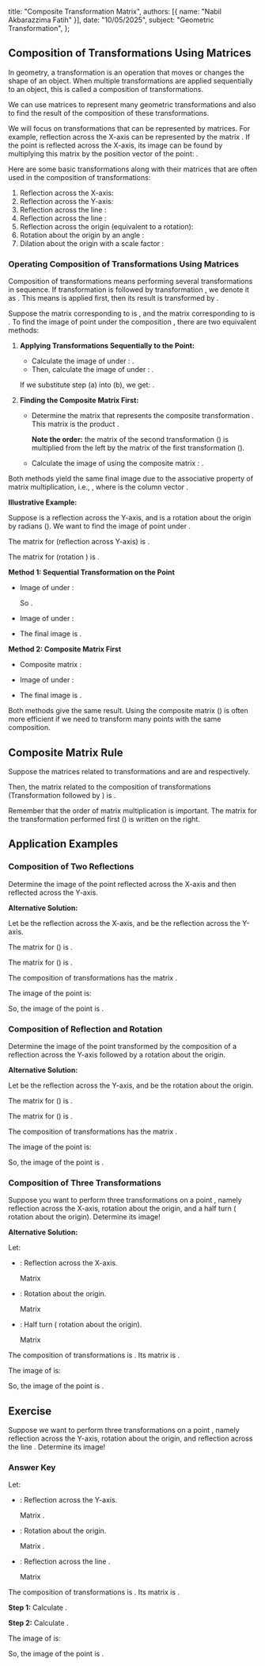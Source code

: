   title: "Composite Transformation Matrix",
  authors: [{ name: "Nabil Akbarazzima Fatih" }],
  date: "10/05/2025",
  subject: "Geometric Transformation",
};

## Composition of Transformations Using Matrices

In geometry, a transformation is an operation that moves or changes the shape of an object. When multiple transformations are applied sequentially to an object, this is called a composition of transformations.

We can use matrices to represent many geometric transformations and also to find the result of the composition of these transformations.

We will focus on transformations that can be represented by <InlineMath math="2 \times 2" /> matrices. For example, reflection across the X-axis can be represented by the matrix <InlineMath math="\begin{pmatrix} 1 & 0 \\ 0 & -1 \end{pmatrix}" />. If the point <InlineMath math="(x,y)" /> is reflected across the X-axis, its image can be found by multiplying this matrix by the position vector of the point: <InlineMath math="\begin{pmatrix} 1 & 0 \\ 0 & -1 \end{pmatrix} \begin{pmatrix} x \\ y \end{pmatrix}" />.

Here are some basic transformations along with their matrices that are often used in the composition of transformations:

1.  Reflection across the X-axis: <InlineMath math="\begin{pmatrix} 1 & 0 \\ 0 & -1 \end{pmatrix}" />
2.  Reflection across the Y-axis: <InlineMath math="\begin{pmatrix} -1 & 0 \\ 0 & 1 \end{pmatrix}" />
3.  Reflection across the line <InlineMath math="y=x" />: <InlineMath math="\begin{pmatrix} 0 & 1 \\ 1 & 0 \end{pmatrix}" />
4.  Reflection across the line <InlineMath math="y=-x" />: <InlineMath math="\begin{pmatrix} 0 & -1 \\ -1 & 0 \end{pmatrix}" />
5.  Reflection across the origin <InlineMath math="O(0,0)" /> (equivalent to a <InlineMath math="180^\circ" /> rotation): <InlineMath math="\begin{pmatrix} -1 & 0 \\ 0 & -1 \end{pmatrix}" />
6.  Rotation about the origin <InlineMath math="(0,0)" /> by an angle <InlineMath math="\theta" />: <InlineMath math="\begin{pmatrix} \cos \theta & -\sin \theta \\ \sin \theta & \cos \theta \end{pmatrix}" />
7.  Dilation about the origin <InlineMath math="(0,0)" /> with a scale factor <InlineMath math="k" />: <InlineMath math="\begin{pmatrix} k & 0 \\ 0 & k \end{pmatrix}" />

### Operating Composition of Transformations Using Matrices

Composition of transformations means performing several transformations in sequence. If transformation <InlineMath math="T_1" /> is followed by transformation <InlineMath math="T_2" />, we denote it as <InlineMath math="T_2 \circ T_1" />. This means <InlineMath math="T_1" /> is applied first, then its result is transformed by <InlineMath math="T_2" />.

Suppose the matrix corresponding to <InlineMath math="T_1" /> is <InlineMath math="M_1" />, and the matrix corresponding to <InlineMath math="T_2" /> is <InlineMath math="M_2" />. To find the image of point <InlineMath math="P(x,y)" /> under the composition <InlineMath math="T_2 \circ T_1" />, there are two equivalent methods:

1.  **Applying Transformations Sequentially to the Point:**

    - Calculate the image <InlineMath math="P'(x',y')" /> of <InlineMath math="P(x,y)" /> under <InlineMath math="T_1" />: <InlineMath math="\begin{pmatrix} x' \\ y' \end{pmatrix} = M_1 \begin{pmatrix} x \\ y \end{pmatrix}" />.
    - Then, calculate the image <InlineMath math="P''(x'',y'')" /> of <InlineMath math="P'(x',y')" /> under <InlineMath math="T_2" />: <InlineMath math="\begin{pmatrix} x'' \\ y'' \end{pmatrix} = M_2 \begin{pmatrix} x' \\ y' \end{pmatrix}" />.

    If we substitute step (a) into (b), we get: <InlineMath math="\begin{pmatrix} x'' \\ y'' \end{pmatrix} = M_2 \left( M_1 \begin{pmatrix} x \\ y \end{pmatrix} \right)" />.

2.  **Finding the Composite Matrix First:**

    - Determine the matrix <InlineMath math="M" /> that represents the composite transformation <InlineMath math="T_2 \circ T_1" />. This matrix is the product <InlineMath math="M_2 M_1" />.

      **Note the order:** the matrix of the second transformation (<InlineMath math="M_2" />) is multiplied from the left by the matrix of the first transformation (<InlineMath math="M_1" />).

    - Calculate the image <InlineMath math="P''(x'',y'')" /> of <InlineMath math="P(x,y)" /> using the composite matrix <InlineMath math="M" />: <InlineMath math="\begin{pmatrix} x'' \\ y'' \end{pmatrix} = M \begin{pmatrix} x \\ y \end{pmatrix} = (M_2 M_1) \begin{pmatrix} x \\ y \end{pmatrix}" />.

Both methods yield the same final image due to the associative property of matrix multiplication, i.e., <InlineMath math="M_2 (M_1 P) = (M_2 M_1) P" />, where <InlineMath math="P" /> is the column vector <InlineMath math="\begin{pmatrix} x \\ y \end{pmatrix}" />.

**Illustrative Example:**

Suppose <InlineMath math="T_1" /> is a reflection across the Y-axis, and <InlineMath math="T_2" /> is a rotation about the origin <InlineMath math="O" /> by <InlineMath math="\frac{1}{2}\pi" /> radians (<InlineMath math="90^\circ" />). We want to find the image of point <InlineMath math="P(x,y)" /> under <InlineMath math="T_2 \circ T_1" />.

The matrix for <InlineMath math="T_1" /> (reflection across Y-axis) is <InlineMath math="M_1 = \begin{pmatrix} -1 & 0 \\ 0 & 1 \end{pmatrix}" />.

The matrix for <InlineMath math="T_2" /> (rotation <InlineMath math="90^\circ" />) is <InlineMath math="M_2 = \begin{pmatrix} \cos 90^\circ & -\sin 90^\circ \\ \sin 90^\circ & \cos 90^\circ \end{pmatrix} = \begin{pmatrix} 0 & -1 \\ 1 & 0 \end{pmatrix}" />.

**Method 1: Sequential Transformation on the Point**

- Image of <InlineMath math="P(x,y)" /> under <InlineMath math="T_1" />:

  <BlockMath math="\begin{pmatrix} x' \\ y' \end{pmatrix} = M_1 \begin{pmatrix} x \\ y \end{pmatrix} = \begin{pmatrix} -1 & 0 \\ 0 & 1 \end{pmatrix} \begin{pmatrix} x \\ y \end{pmatrix} = \begin{pmatrix} -x \\ y \end{pmatrix}" />

  So <InlineMath math="P'(-x,y)" />.

- Image of <InlineMath math="P'(-x,y)" /> under <InlineMath math="T_2" />:

  <BlockMath math="\begin{pmatrix} x'' \\ y'' \end{pmatrix} = M_2 \begin{pmatrix} x' \\ y' \end{pmatrix} = \begin{pmatrix} 0 & -1 \\ 1 & 0 \end{pmatrix} \begin{pmatrix} -x \\ y \end{pmatrix} = \begin{pmatrix} (0)(-x)+(-1)(y) \\ (1)(-x)+(0)(y) \end{pmatrix} = \begin{pmatrix} -y \\ -x \end{pmatrix}" />

- The final image is <InlineMath math="P''(-y,-x)" />.

**Method 2: Composite Matrix First**

- Composite matrix <InlineMath math="M = M_2 M_1" />:

  <BlockMath math="M = \begin{pmatrix} 0 & -1 \\ 1 & 0 \end{pmatrix} \begin{pmatrix} -1 & 0 \\ 0 & 1 \end{pmatrix} = \begin{pmatrix} (0)(-1)+(-1)(0) & (0)(0)+(-1)(1) \\ (1)(-1)+(0)(0) & (1)(0)+(0)(1) \end{pmatrix} = \begin{pmatrix} 0 & -1 \\ -1 & 0 \end{pmatrix}" />

- Image of <InlineMath math="P(x,y)" /> under <InlineMath math="M" />:

  <BlockMath math="\begin{pmatrix} x'' \\ y'' \end{pmatrix} = M \begin{pmatrix} x \\ y \end{pmatrix} = \begin{pmatrix} 0 & -1 \\ -1 & 0 \end{pmatrix} \begin{pmatrix} x \\ y \end{pmatrix} = \begin{pmatrix} (0)(x)+(-1)(y) \\ (-1)(x)+(0)(y) \end{pmatrix} = \begin{pmatrix} -y \\ -x \end{pmatrix}" />

- The final image is <InlineMath math="P''(-y,-x)" />.

Both methods give the same result. Using the composite matrix (<InlineMath math="M_2 M_1" />) is often more efficient if we need to transform many points with the same composition.

## Composite Matrix Rule

Suppose the matrices related to transformations <InlineMath math="T_1" /> and <InlineMath math="T_2" /> are <InlineMath math="M_1 = \begin{pmatrix} p & q \\ r & s \end{pmatrix}" /> and <InlineMath math="M_2 = \begin{pmatrix} t & u \\ v & w \end{pmatrix}" /> respectively.

Then, the matrix related to the composition of transformations <InlineMath math="T_2 \circ T_1" /> (Transformation <InlineMath math="T_1" /> followed by <InlineMath math="T_2" />) is <InlineMath math="M_2 M_1 = \begin{pmatrix} t & u \\ v & w \end{pmatrix} \begin{pmatrix} p & q \\ r & s \end{pmatrix}" />.

Remember that the order of matrix multiplication is important. The matrix for the transformation performed first (<InlineMath math="M_1" />) is written on the right.

## Application Examples

### Composition of Two Reflections

Determine the image of the point <InlineMath math="(2,5)" /> reflected across the X-axis and then reflected across the Y-axis.

**Alternative Solution:**

Let <InlineMath math="T_1" /> be the reflection across the X-axis, and <InlineMath math="T_2" /> be the reflection across the Y-axis.

The matrix for <InlineMath math="T_1" /> (<InlineMath math="M_1" />) is <InlineMath math="\begin{pmatrix} 1 & 0 \\ 0 & -1 \end{pmatrix}" />.

The matrix for <InlineMath math="T_2" /> (<InlineMath math="M_2" />) is <InlineMath math="\begin{pmatrix} -1 & 0 \\ 0 & 1 \end{pmatrix}" />.

The composition of transformations <InlineMath math="T_2 \circ T_1" /> has the matrix <InlineMath math="M = M_2 M_1" />.

<BlockMath math="M = \begin{pmatrix} -1 & 0 \\ 0 & 1 \end{pmatrix} \begin{pmatrix} 1 & 0 \\ 0 & -1 \end{pmatrix} = \begin{pmatrix} (-1)(1)+(0)(0) & (-1)(0)+(0)(-1) \\ (0)(1)+(1)(0) & (0)(0)+(1)(-1) \end{pmatrix} = \begin{pmatrix} -1 & 0 \\ 0 & -1 \end{pmatrix}" />

The image of the point <InlineMath math="(2,5)" /> is:

<BlockMath math="\begin{pmatrix} x' \\ y' \end{pmatrix} = M \begin{pmatrix} 2 \\ 5 \end{pmatrix} = \begin{pmatrix} -1 & 0 \\ 0 & -1 \end{pmatrix} \begin{pmatrix} 2 \\ 5 \end{pmatrix} = \begin{pmatrix} (-1)(2)+(0)(5) \\ (0)(2)+(-1)(5) \end{pmatrix} = \begin{pmatrix} -2 \\ -5 \end{pmatrix}" />

So, the image of the point is <InlineMath math="(-2,-5)" />.

### Composition of Reflection and Rotation

Determine the image of the point <InlineMath math="(-2,3)" /> transformed by the composition of a reflection across the Y-axis followed by a <InlineMath math="180^\circ" /> rotation about the origin.

**Alternative Solution:**

Let <InlineMath math="T_1" /> be the reflection across the Y-axis, and <InlineMath math="T_2" /> be the <InlineMath math="180^\circ" /> rotation about the origin.

The matrix for <InlineMath math="T_1" /> (<InlineMath math="M_1" />) is <InlineMath math="\begin{pmatrix} -1 & 0 \\ 0 & 1 \end{pmatrix}" />.

The matrix for <InlineMath math="T_2" /> (<InlineMath math="M_2" />) is <InlineMath math="\begin{pmatrix} \cos 180^\circ & -\sin 180^\circ \\ \sin 180^\circ & \cos 180^\circ \end{pmatrix} = \begin{pmatrix} -1 & 0 \\ 0 & -1 \end{pmatrix}" />.

The composition of transformations <InlineMath math="T_2 \circ T_1" /> has the matrix <InlineMath math="M = M_2 M_1" />.

<BlockMath math="M = \begin{pmatrix} -1 & 0 \\ 0 & -1 \end{pmatrix} \begin{pmatrix} -1 & 0 \\ 0 & 1 \end{pmatrix} = \begin{pmatrix} (-1)(-1)+(0)(0) & (-1)(0)+(0)(1) \\ (0)(-1)+(-1)(0) & (0)(0)+(-1)(1) \end{pmatrix} = \begin{pmatrix} 1 & 0 \\ 0 & -1 \end{pmatrix}" />

The image of the point <InlineMath math="(-2,3)" /> is:

<BlockMath math="\begin{pmatrix} x' \\ y' \end{pmatrix} = M \begin{pmatrix} -2 \\ 3 \end{pmatrix} = \begin{pmatrix} 1 & 0 \\ 0 & -1 \end{pmatrix} \begin{pmatrix} -2 \\ 3 \end{pmatrix} = \begin{pmatrix} (1)(-2)+(0)(3) \\ (0)(-2)+(-1)(3) \end{pmatrix} = \begin{pmatrix} -2 \\ -3 \end{pmatrix}" />

So, the image of the point is <InlineMath math="(-2,-3)" />.

### Composition of Three Transformations

Suppose you want to perform three transformations on a point <InlineMath math="P(2,5)" />, namely reflection across the X-axis, rotation <InlineMath math="90^\circ" /> about the origin, and a half turn (<InlineMath math="180^\circ" /> rotation about the origin). Determine its image!

**Alternative Solution:**

Let:

- <InlineMath math="T_1" />: Reflection across the X-axis.

  Matrix <InlineMath math="M_1 = \begin{pmatrix} 1 & 0 \\ 0 & -1 \end{pmatrix}" />

- <InlineMath math="T_2" />: Rotation <InlineMath math="90^\circ" /> about the
  origin.

  Matrix <InlineMath math="M_2 = \begin{pmatrix} \cos 90^\circ & -\sin 90^\circ \\ \sin 90^\circ & \cos 90^\circ \end{pmatrix} = \begin{pmatrix} 0 & -1 \\ 1 & 0 \end{pmatrix}" />

- <InlineMath math="T_3" />: Half turn (<InlineMath math="180^\circ" /> rotation
  about the origin).

  Matrix <InlineMath math="M_3 = \begin{pmatrix} \cos 180^\circ & -\sin 180^\circ \\ \sin 180^\circ & \cos 180^\circ \end{pmatrix} = \begin{pmatrix} -1 & 0 \\ 0 & -1 \end{pmatrix}" />

The composition of transformations is <InlineMath math="T_3 \circ T_2 \circ T_1" />. Its matrix is <InlineMath math="M = M_3 M_2 M_1" />.

<div className="flex flex-col gap-4">
  <BlockMath math="M_2 M_1 = \begin{pmatrix} 0 & -1 \\ 1 & 0 \end{pmatrix} \begin{pmatrix} 1 & 0 \\ 0 & -1 \end{pmatrix} = \begin{pmatrix} (0)(1)+(-1)(0) & (0)(0)+(-1)(-1) \\ (1)(1)+(0)(0) & (1)(0)+(0)(-1) \end{pmatrix} = \begin{pmatrix} 0 & 1 \\ 1 & 0 \end{pmatrix}" />
  <BlockMath math="M = M_3 (M_2 M_1) = \begin{pmatrix} -1 & 0 \\ 0 & -1 \end{pmatrix} \begin{pmatrix} 0 & 1 \\ 1 & 0 \end{pmatrix} = \begin{pmatrix} (-1)(0)+(0)(1) & (-1)(1)+(0)(0) \\ (0)(0)+(-1)(1) & (0)(1)+(-1)(0) \end{pmatrix} = \begin{pmatrix} 0 & -1 \\ -1 & 0 \end{pmatrix}" />
</div>

The image of <InlineMath math="P(2,5)" /> is:

<BlockMath math="\begin{pmatrix} x' \\ y' \end{pmatrix} = M \begin{pmatrix} 2 \\ 5 \end{pmatrix} = \begin{pmatrix} 0 & -1 \\ -1 & 0 \end{pmatrix} \begin{pmatrix} 2 \\ 5 \end{pmatrix} = \begin{pmatrix} (0)(2)+(-1)(5) \\ (-1)(2)+(0)(5) \end{pmatrix} = \begin{pmatrix} -5 \\ -2 \end{pmatrix}" />

So, the image of the point is <InlineMath math="(-5,-2)" />.

## Exercise

Suppose we want to perform three transformations on a point <InlineMath math="P(2,5)" />, namely reflection across the Y-axis, rotation <InlineMath math="180^\circ" /> about the origin, and reflection across the line <InlineMath math="y=x" />. Determine its image!

### Answer Key

Let:

- <InlineMath math="T_1" />: Reflection across the Y-axis.

  Matrix <InlineMath math="M_1 = \begin{pmatrix} -1 & 0 \\ 0 & 1 \end{pmatrix}" />.

- <InlineMath math="T_2" />: Rotation <InlineMath math="180^\circ" /> about the
  origin.

  Matrix <InlineMath math="M_2 = \begin{pmatrix} -1 & 0 \\ 0 & -1 \end{pmatrix}" />.

- <InlineMath math="T_3" />: Reflection across the line <InlineMath math="y=x" />
  .

  Matrix <InlineMath math="M_3 = \begin{pmatrix} 0 & 1 \\ 1 & 0 \end{pmatrix}" />

The composition of transformations is <InlineMath math="T_3 \circ T_2 \circ T_1" />. Its matrix is <InlineMath math="M = M_3 M_2 M_1" />.

**Step 1:** Calculate <InlineMath math="M_2 M_1" />.

<BlockMath math="M_2 M_1 = \begin{pmatrix} -1 & 0 \\ 0 & -1 \end{pmatrix} \begin{pmatrix} -1 & 0 \\ 0 & 1 \end{pmatrix} = \begin{pmatrix} (-1)(-1)+(0)(0) & (-1)(0)+(0)(1) \\ (0)(-1)+(-1)(0) & (0)(0)+(-1)(1) \end{pmatrix} = \begin{pmatrix} 1 & 0 \\ 0 & -1 \end{pmatrix}" />

**Step 2:** Calculate <InlineMath math="M = M_3 (M_2 M_1)" />.

<BlockMath math="M = \begin{pmatrix} 0 & 1 \\ 1 & 0 \end{pmatrix} \begin{pmatrix} 1 & 0 \\ 0 & -1 \end{pmatrix} = \begin{pmatrix} (0)(1)+(1)(0) & (0)(0)+(1)(-1) \\ (1)(1)+(0)(0) & (1)(0)+(0)(-1) \end{pmatrix} = \begin{pmatrix} 0 & -1 \\ 1 & 0 \end{pmatrix}" />

The image of <InlineMath math="P(2,5)" /> is:

<BlockMath math="\begin{pmatrix} x' \\ y' \end{pmatrix} = M \begin{pmatrix} 2 \\ 5 \end{pmatrix} = \begin{pmatrix} 0 & -1 \\ 1 & 0 \end{pmatrix} \begin{pmatrix} 2 \\ 5 \end{pmatrix} = \begin{pmatrix} (0)(2)+(-1)(5) \\ (1)(2)+(0)(5) \end{pmatrix} = \begin{pmatrix} -5 \\ 2 \end{pmatrix}" />

So, the image of the point is <InlineMath math="(-5,2)" />.
